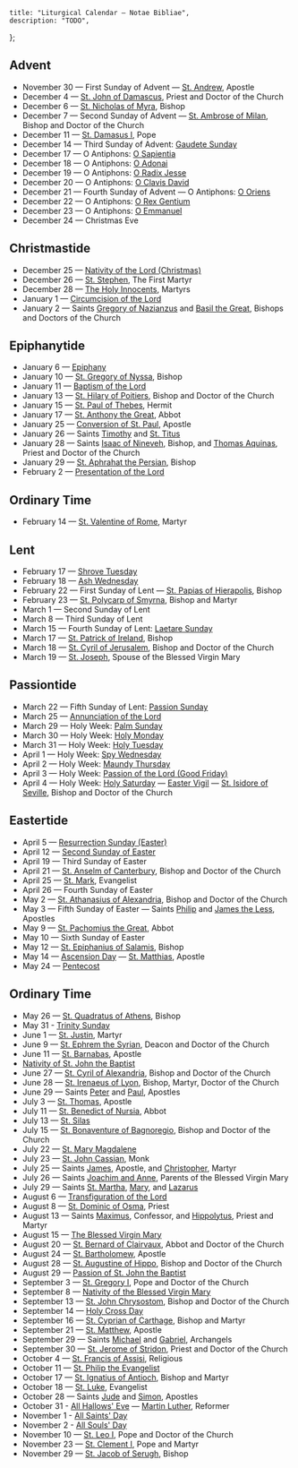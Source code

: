 	title: "Liturgical Calendar — Notae Bibliae",
	description: "TODO",
};

<Initial text="Liturgical Calendar" />

## Advent

- November 30 — First Sunday of Advent — [St. Andrew](/people/saints/apostles/andrew), Apostle
- December 4 — [St. John of Damascus](/people/saints/greek-fathers/john-of-damascus), Priest and Doctor of the Church
- December 6 — [St. Nicholas of Myra](/people/saints/early/nicholas-of-myra), Bishop
- December 7 — Second Sunday of Advent — [St. Ambrose of Milan](/people/saints/latin-fathers/ambrose-of-milan), Bishop and Doctor of the Church
- December 11 — [St. Damasus I](/people/saints/latin-fathers/damasus-of-rome), Pope
- December 14 — Third Sunday of Advent: [Gaudete Sunday](/liturgy/seasons/advent#gaudete-sunday)
- December 17 — O Antiphons: [O Sapientia](/liturgy/music/chants/o-sapientia)
- December 18 — O Antiphons: [O Adonai](/liturgy/music/chants/o-adonai)
- December 19 — O Antiphons: [O Radix Jesse](/liturgy/music/chants/o-radix-jesse)
- December 20 — O Antiphons: [O Clavis David](/liturgy/music/chants/o-clavis-david)
- December 21 — Fourth Sunday of Advent — O Antiphons: [O Oriens](/liturgy/music/chants/o-oriens)
- December 22 — O Antiphons: [O Rex Gentium](/liturgy/music/chants/o-rex-gentium)
- December 23 — O Antiphons: [O Emmanuel](/liturgy/music/chants/o-emmanuel)
- December 24 — Christmas Eve

## Christmastide

- December 25 — [Nativity of the Lord (Christmas)](/liturgy/seasons/christmastide/christmas)
- December 26 — [St. Stephen](/people/saints/biblical/stephen), The First Martyr
- December 28 — [The Holy Innocents](/liturgy/seasons/christmastide/the-holy-innocents), Martyrs
- January 1 — [Circumcision of the Lord](/liturgy/seasons/christmastide/circumcision-of-the-lord)
- January 2 — Saints [Gregory of Nazianzus](/people/saints/cappadocian-fathers/gregory-of-nazianzus) and [Basil the Great](/people/saints/cappadocian-fathers/basil-the-great), Bishops and Doctors of the Church

## Epiphanytide

- January 6 — [Epiphany](/liturgy/seasons/epiphanytide/epiphany)
- January 10 — [St. Gregory of Nyssa](/people/saints/cappadocian-fathers/gregory-of-nyssa), Bishop
- January 11 — [Baptism of the Lord](/liturgy/seasons/epiphanytide/baptism-of-the-lord)
- January 13 — [St. Hilary of Poitiers](/people/saints/latin-fathers/hilary-of-poitiers), Bishop and Doctor of the Church
- January 15 — [St. Paul of Thebes](/people/saints/desert-fathers/paul-of-thebes), Hermit
- January 17 — [St. Anthony the Great](/people/saints/desert-fathers/anthony-the-great), Abbot
- January 25 — [Conversion of St. Paul](/people/saints/apostles/paul), Apostle
- January 26 — Saints [Timothy](/people/saints/biblical/timothy) and [St. Titus](/people/saints/biblical/titus)
- January 28 — Saints [Isaac of Nineveh](/people/saints/syriac-fathers/isaac-of-nineveh), Bishop, and [Thomas Aquinas](/people/saints/medieval/thomas-aquinas), Priest and Doctor of the Church
- January 29 — [St. Aphrahat the Persian](/people/saints/syriac-fathers/aphrahat-the-persian), Bishop
- February 2 — [Presentation of the Lord](/liturgy/seasons/epiphanytide/presentation-of-the-lord)

## Ordinary Time

- February 14 — [St. Valentine of Rome](/people/saints/early/valentine-of-rome), Martyr

## Lent

- February 17 — [Shrove Tuesday](/liturgy/seasons/lent#shrove-tuesday)
- February 18 — [Ash Wednesday](/liturgy/seasons/lent#ash-wednesday)
- February 22 — First Sunday of Lent — [St. Papias of Hierapolis](/people/saints/apostolic-fathers/papias-of-hierapolis), Bishop
- February 23 — [St. Polycarp of Smyrna](/people/saints/apostolic-fathers/polycarp-of-smyrna), Bishop and Martyr
- March 1 — Second Sunday of Lent
- March 8 — Third Sunday of Lent
- March 15 — Fourth Sunday of Lent: [Laetare Sunday](/liturgy/seasons/lent#laetare-sunday)
- March 17 — [St. Patrick of Ireland](/people/saints/early/patrick-of-ireland), Bishop
- March 18 — [St. Cyril of Jerusalem](/people/saints/greek-fathers/cyril-of-jerusalem), Bishop and Doctor of the Church
- March 19 — [St. Joseph](/people/saints/biblical/joseph), Spouse of the Blessed Virgin Mary

## Passiontide

- March 22 — Fifth Sunday of Lent: [Passion Sunday](/liturgy/seasons/passiontide)
- March 25 — [Annunciation of the Lord](/liturgy/seasons/eastertide/annunciation)
- March 29 — Holy Week: [Palm Sunday](/liturgy/seasons/passiontide/palm-sunday)
- March 30 — Holy Week: [Holy Monday](/liturgy/seasons/passiontide/holy-monday)
- March 31 — Holy Week: [Holy Tuesday](/liturgy/seasons/passiontide/holy-tuesday)
- April 1 — Holy Week: [Spy Wednesday](/liturgy/seasons/passiontide/spy-wednesday)
- April 2 — Holy Week: [Maundy Thursday](/liturgy/seasons/passiontide/maundy-thursday)
- April 3 — Holy Week: [Passion of the Lord (Good Friday)](/liturgy/seasons/passiontide/good-friday)
- April 4 — Holy Week: [Holy Saturday](/liturgy/seasons/passiontide/holy-saturday) — [Easter Vigil](/liturgy/seasons/eastertide/easter-vigil) — [St. Isidore of Seville](/people/saints/latin-fathers/isidore-of-seville), Bishop and Doctor of the Church

## Eastertide

- April 5 — [Resurrection Sunday (Easter)](/liturgy/seasons/eastertide/easter)
- April 12 — [Second Sunday of Easter](/liturgy/seasons/eastertide/second-sunday-of-easter)
- April 19 — Third Sunday of Easter
- April 21 — [St. Anselm of Canterbury](/people/saints/medieval/anselm-of-canterbury), Bishop and Doctor of the Church
- April 25 — [St. Mark](/people/saints/evangelists/mark), Evangelist
- April 26 — Fourth Sunday of Easter
- May 2 — [St. Athanasius of Alexandria](/people/saints/greek-fathers/athanasius-of-alexandria), Bishop and Doctor of the Church
- May 3 — Fifth Sunday of Easter — Saints [Philip](/people/saints/apostles/philip) and [James the Less](/people/saints/apostles/james-the-less), Apostles
- May 9 — [St. Pachomius the Great](/people/saints/desert-fathers/pachomius-the-great), Abbot
- May 10 — Sixth Sunday of Easter
- May 12 — [St. Epiphanius of Salamis](/people/saints/early/epiphanius-of-salamis), Bishop
- May 14 — [Ascension Day](/liturgy/seasons/eastertide/ascension-day) — [St. Matthias](/people/saints/apostles/matthias), Apostle
- May 24 — [Pentecost](/liturgy/seasons/eastertide/pentecost)

## Ordinary Time

- May 26 — [St. Quadratus of Athens](/people/saints/apostolic-fathers/quadratus-of-athens), Bishop
- May 31 - [Trinity Sunday](/liturgy/seasons/ordinary-time/trinity-sunday)
- June 1 — [St. Justin](/people/saints/greek-fathers/justin-martyr), Martyr
- June 9 — [St. Ephrem the Syrian](/people/saints/syriac-fathers/ephrem-the-syrian), Deacon and Doctor of the Church
- June 11 — [St. Barnabas](/people/saints/apostles/barnabas), Apostle
- [Nativity of St. John the Baptist](/people/saints/biblical/john-the-baptist#nativity)
- June 27 — [St. Cyril of Alexandria](/people/saints/greek-fathers/cyril-of-alexandria), Bishop and Doctor of the Church
- June 28 — [St. Irenaeus of Lyon](/people/saints/greek-fathers/irenaeus-of-lyon), Bishop, Martyr, Doctor of the Church
- June 29 — Saints [Peter](/people/saints/apostles/peter) and [Paul](/people/saints/apostles/paul), Apostles
- July 3 — [St. Thomas](/people/saints/apostles/thomas), Apostle
- July 11 — [St. Benedict of Nursia](/people/saints/medieval/benedict-of-nursia), Abbot
- July 13 — [St. Silas](/people/saints/biblical/silas)
- July 15 — [St. Bonaventure of Bagnoregio](/people/saints/medieval/bonaventure-of-bagnoregio), Bishop and Doctor of the Church
- July 22 — [St. Mary Magdalene](/people/saints/biblical/mary-magdalene)
- July 23 — [St. John Cassian](/people/saints/early/john-cassian), Monk
- July 25 — Saints [James](/people/saints/apostles/james), Apostle, and [Christopher](/people/saints/early/christopher-of-lycia), Martyr
- July 26 — Saints [Joachim and Anne](/people/saints/biblical/joachim-and-anne), Parents of the Blessed Virgin Mary
- July 29 — Saints [St. Martha](/people/saints/biblical/martha), [Mary](/people/saints/biblical/mary-of-bethany), and [Lazarus](/people/saints/biblical/lazarus)
- August 6 — [Transfiguration of the Lord](/liturgy/seasons/ordinary-time/transfiguration)
- August 8 — [St. Dominic of Osma](/people/saints/medieval/dominic-of-osma), Priest
- August 13 — Saints [Maximus](/people/saints/greek-fathers/maximus-the-confessor), Confessor, and [Hippolytus](/people/saints/early/hippolytus-of-rome), Priest and Martyr
- August 15 — [The Blessed Virgin Mary](/people/saints/biblical/mary)
- August 20 — [St. Bernard of Clairvaux](/people/saints/medieval/bernard-of-clairvaux), Abbot and Doctor of the Church
- August 24 — [St. Bartholomew](/people/saints/apostles/bartholomew), Apostle
- August 28 — [St. Augustine of Hippo](/people/saints/latin-fathers/augustine-of-hippo), Bishop and Doctor of the Church
- August 29 — [Passion of St. John the Baptist](/people/saints/biblical/john-the-baptist#passion)
- September 3 — [St. Gregory I](/people/saints/latin-fathers/gregory-the-great), Pope and Doctor of the Church
- September 8 — [Nativity of the Blessed Virgin Mary](/people/saints/biblical/mary)
- September 13 — [St. John Chrysostom](/people/saints/greek-fathers/john-chrysostom), Bishop and Doctor of the Church
- September 14 — [Holy Cross Day](/liturgy/seasons/ordinary-time/holy-cross-day)
- September 16 — [St. Cyprian of Carthage](/people/saints/latin-fathers/cyprian-of-carthage), Bishop and Martyr
- September 21 — [St. Matthew](/people/saints/apostles/matthew), Apostle
- September 29 — Saints [Michael](/people/saints/angels/michael) and [Gabriel](/people/saints/angels/gabriel), Archangels
- September 30 — [St. Jerome of Stridon](/people/saints/latin-fathers/jerome-of-stridon), Priest and Doctor of the Church
- October 4 — [St. Francis of Assisi](/people/saints/medieval/francis-of-assisi), Religious
- October 11 — [St. Philip the Evangelist](/people/saints/biblical/philip-the-evangelist)
- October 17 — [St. Ignatius of Antioch](/people/saints/apostolic-fathers/ignatius-of-antioch), Bishop and Martyr
- October 18 — [St. Luke](/people/saints/evangelists/luke), Evangelist
- October 28 — Saints [Jude](/people/saints/apostles/jude) and [Simon](/people/saints/apostles/simon), Apostles
- October 31 - [All Hallows' Eve](/liturgy/seasons/ordinary-time/allhallowtide) — [Martin Luther](/meditations/a-brief-history-of-the-reformation-part-3#martin-luther), Reformer
- November 1 - [All Saints' Day](/liturgy/seasons/ordinary-time/allhallowtide)
- November 2 - [All Souls' Day](/liturgy/seasons/ordinary-time/allhallowtide)
- November 10 — [St. Leo I](/people/saints/latin-fathers/leo-the-great), Pope and Doctor of the Church
- November 23 — [St. Clement I](/people/saints/apostolic-fathers/clement-of-rome), Pope and Martyr
- November 29 — [St. Jacob of Serugh](/people/saints/syriac-fathers/jacob-of-serugh), Bishop
